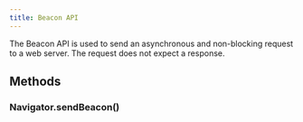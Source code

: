 ```yaml
---
title: Beacon API
---
```



The Beacon API is used to send an asynchronous and non-blocking request to a web server. The request does not expect a response.

<LinkCard
  title="Beacon API - Web APIs | MDN"
  href="https://developer.mozilla.org/en-US/docs/Web/API/Beacon_API"
  target="_blank"
/>

## Methods

### Navigator.sendBeacon()

<Playground client:only="react" theme="dark" script={Navigator_sendBeacon} />